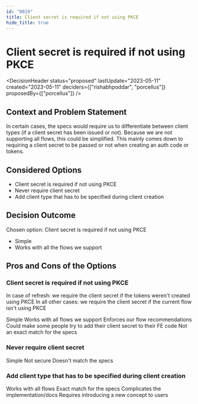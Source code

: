 ```yaml
---
id: "0019"
title: Client secret is required if not using PKCE
hide_title: true
---
```



# Client secret is required if not using PKCE

<DecisionHeader status="proposed" lastUpdate="2023-05-11" created="2023-05-11" deciders={["rishabhpoddar", "porcellus"]} proposedBy={["porcellus"]} />

## Context and Problem Statement

In certain cases, the specs would require us to differentiate between client types (if a client secret has been issued or not). Because we are not supporting all flows, this could be simplified.
This mainly comes down to requiring a client secret to be passed or not when creating an auth code or tokens.

## Considered Options

* Client secret is required if not using PKCE
* Never require client secret
* Add client type that has to be specified during client creation

## Decision Outcome

Chosen option: Client secret is required if not using PKCE

* Simple
* Works with all the flows we support

## Pros and Cons of the Options

### Client secret is required if not using PKCE

In case of refresh: we require the client secret if the tokens weren't created using PKCE
In all other cases: we require the client secret if the current flow isn't using PKCE

<ArgumentPro> Simple </ArgumentPro>
<ArgumentPro> Works with all flows we support </ArgumentPro>
<ArgumentPro> Enforces our flow recommendations </ArgumentPro>
<ArgumentCon> Could make some people try to add their client secret to their FE code </ArgumentCon>
<ArgumentCon> Not an exact match for the specs </ArgumentCon>

### Never require client secret

<ArgumentPro> Simple </ArgumentPro>
<ArgumentCon> Not secure </ArgumentCon>
<ArgumentCon> Doesn't  match the specs </ArgumentCon>

### Add client type that has to be specified during client creation

<ArgumentPro> Works with all flows </ArgumentPro>
<ArgumentPro> Exact match for the specs </ArgumentPro>
<ArgumentCon> Complicates the implementation/docs </ArgumentCon>
<ArgumentCon> Requires introducing a new concept to users </ArgumentCon>

